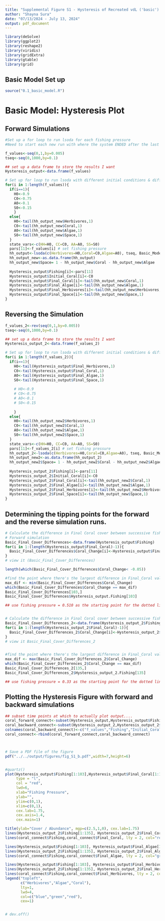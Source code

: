 ```yaml
---
title: "Supplemental Figure S1 - Hysteresis of Recreated vdL ('basic') model"
author: "Shayna Sura"
date: "07/13/2024 - July 13, 2024"
output: pdf_document
---
```


```r

library(deSolve)
library(ggplot2)
library(reshape2)
library(viridis)
library(gridExtra)
library(gtable)
library(grid)


```



## Basic Model Set up
```r

source("0.1_basic_model.R")

```



# Basic Model: Hysteresis Plot

## Forward Simulations
```r

#Set up a for loop to run lsoda for each fishing pressure
#Need to start each new run with where the system ENDED after the last run / loop

f_values<-seq(0,1,by=0.005)
tseq<-seq(0,1000,by=0.1)

## set up a data frame to store the results I want
Hysteresis_output<-data.frame(f_values)

# Set up for loop to run lsoda with different initial conditions & different fishing pressures
for(i in 1:length(f_values)){
  if(i==1){
    H0<-0.9
    C0<-0.75
    A0<-0.1
    S0<-0.15
    }
  else{
    H0<-tail(hh_output_new$Herbivores,1)
    C0<-tail(hh_output_new$Coral,1)
    A0<-tail(hh_output_new$Algae,1)
    S0<-tail(hh_output_new$Space,1)
  }
  state_vars<-c(HH=H0, CC=C0, AA=A0, SS=S0)
  pars[11]<-f_values[i] # set fishing pressure
  hh_output<-lsoda(c(Herbivores=H0,Coral=C0,Algae=A0), tseq, Basic_Model, pars)
  hh_output_new<-as.data.frame(hh_output)
  hh_output_new$Space= 1 - hh_output_new$Coral - hh_output_new$Algae
  
  Hysteresis_output$Fishing[i]<-pars[11]
  Hysteresis_output$Initial_Coral[i]<-C0
  Hysteresis_output$Final_Coral[i]<-tail(hh_output_new$Coral,1)
  Hysteresis_output$Final_Algae[i]<-tail(hh_output_new$Algae,1)
  Hysteresis_output$Final_Herbivores[i]<-tail(hh_output_new$Herbivores,1)
  Hysteresis_output$Final_Space[i]<-tail(hh_output_new$Space,1)
}


```




## Reversing the Simulation

```r

f_values_2<-rev(seq(0,1,by=0.005))
tseq<-seq(0,1000,by=0.1)

## set up a data frame to store the results I want
Hysteresis_output_2<-data.frame(f_values_2)

# Set up for loop to run lsoda with different initial conditions & different fishing pressures
for(i in 1:length(f_values_2)){
  if(i==1){
    H0<-tail(Hysteresis_output$Final_Herbivores,1)
    C0<-tail(Hysteresis_output$Final_Coral,1)
    A0<-tail(Hysteresis_output$Final_Algae,1)
    S0<-tail(Hysteresis_output$Final_Space,1)
    
    # H0<-0.9
    # C0<-0.75
    # A0<-0.1
    # S0<-0.15
    
    }
  else{
    H0<-tail(hh_output_new2$Herbivores,1)
    C0<-tail(hh_output_new2$Coral,1)
    A0<-tail(hh_output_new2$Algae,1)
    S0<-tail(hh_output_new2$Space,1)
  }
  state_vars<-c(HH=H0, CC=C0, AA=A0, SS=S0)
  pars[11]<-f_values_2[i] # set fishing pressure
  hh_output_2<-lsoda(c(Herbivores=H0,Coral=C0,Algae=A0), tseq, Basic_Model, pars)
  hh_output_new2<-as.data.frame(hh_output_2)
  hh_output_new2$Space= 1 - hh_output_new2$Coral - hh_output_new2$Algae
  
  Hysteresis_output_2$Fishing[i]<-pars[11]
  Hysteresis_output_2$Initial_Coral[i]<-C0
  Hysteresis_output_2$Final_Coral[i]<-tail(hh_output_new2$Coral,1)
  Hysteresis_output_2$Final_Algae[i]<-tail(hh_output_new2$Algae,1)
  Hysteresis_output_2$Final_Herbivores[i]<-tail(hh_output_new2$Herbivores,1)
  Hysteresis_output_2$Final_Space[i]<-tail(hh_output_new$Space,1)
}


```




## Determining the tipping points for the forward and the reverse simulation runs.

```r

# Calculate the difference in Final Coral cover between successive fishing pressures....then pull out the points with large jumps...
# Forward simulation
Basic_Final_Cover_Differences<-data.frame(Hysteresis_output$Fishing)
for(i in 1:(length(Hysteresis_output$Final_Coral)-1)){
  Basic_Final_Cover_Differences$Coral_Change[i]<-Hysteresis_output$Final_Coral[i+1] - Hysteresis_output$Final_Coral[i]
}
# view it (Basic_Final_Cover_Differences)

length(which(Basic_Final_Cover_Differences$Coral_Change< -0.05))

#find the point where there's the largest difference in Final_Coral values between two points
max_dif <- min(Basic_Final_Cover_Differences$Coral_Change)
which(Basic_Final_Cover_Differences$Coral_Change == max_dif)
Basic_Final_Cover_Differences[103,]
Basic_Final_Cover_Differences$Hysteresis_output.Fishing[103]

## use fishing pressure = 0.510 as the starting point for the dotted line for the forward simulation


# Calculate the difference in Final Coral cover between successive fishing pressures for the reverse simulation
Basic_Final_Cover_Differences_2<-data.frame(Hysteresis_output_2$Fishing)
for(i in 1:(length(Hysteresis_output_2$Final_Coral)-1)){
  Basic_Final_Cover_Differences_2$Coral_Change[i]<-Hysteresis_output_2$Final_Coral[i+1] - Hysteresis_output_2$Final_Coral[i]
}
# view it Basic_Final_Cover_Differences_2


#find the point where there's the largest difference in Final_Coral values between two points
max_dif <- max(Basic_Final_Cover_Differences_2$Coral_Change)
which(Basic_Final_Cover_Differences_2$Coral_Change == max_dif)
Basic_Final_Cover_Differences_2[135,]
Basic_Final_Cover_Differences_2$Hysteresis_output_2.Fishing[135]

## use fishing pressure = 0.33 as the starting point for the dotted line for the reverse simulation


```


## Plotting the Hysteresis Figure with forward and backward simulations

```r


## subset time points at which to actually plot output....
coral_forward_connect<-subset(Hysteresis_output,Hysteresis_output$Fishing==0.510)
coral_backward_connect<-subset(Hysteresis_output_2,Hysteresis_output_2$Fishing==0.330)
colnames(coral_backward_connect)<-c("f_values","Fishing","Initial_Coral","Final_Coral","Final_Algae","Final_Herbivores","Final_Space","Id")
coral_connect<-rbind(coral_forward_connect,coral_backward_connect)



# Save a PDF file of the figure
pdf("../../output/figures/fig_S1_b.pdf",width=7,height=6)


#quartz()
plot(Hysteresis_output$Fishing[1:103],Hysteresis_output$Final_Coral[1:103],
     type = "l",
     col = "red",
     lwd=6,
     xlab="Fishing Pressure",
     ylab="",
     ylim=c(0,1),
     xlim=c(0,1),
     cex.lab=1.75,
     cex.axis=1.4,
     cex.main=1)

title(ylab="Cover / Abundance", mgp=c(2.5,1,0), cex.lab=1.75)
lines(Hysteresis_output_2$Fishing[1:135], Hysteresis_output_2$Final_Coral[1:135], col="red", lwd=6)
lines(coral_connect$Fishing,coral_connect$Final_Coral, lty = 2, col="red", lwd=6)

lines(Hysteresis_output$Fishing[1:103], Hysteresis_output$Final_Algae[1:103], col="green", lwd=6)
lines(Hysteresis_output_2$Fishing[1:135], Hysteresis_output_2$Final_Algae[1:135], col="green", lwd=6)
lines(coral_connect$Fishing,coral_connect$Final_Algae, lty = 2, col="green", lwd=6)

lines(Hysteresis_output$Fishing[1:103], Hysteresis_output$Final_Herbivores[1:103], col="blue", lwd=6)
lines(Hysteresis_output_2$Fishing[1:135], Hysteresis_output_2$Final_Herbivores[1:135], col="blue", lwd=6)
lines(coral_connect$Fishing,coral_connect$Final_Herbivores, lty = 2, col="blue", lwd=6)
legend("topleft",
       c("Herbivores","Algae","Coral"),
       lty=1,
       lwd=4,
       col=c("blue","green","red"),
       cex=1)


# dev.off()


```


